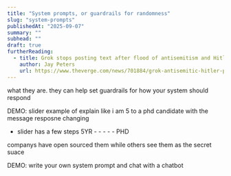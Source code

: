 ```yaml
---
title: "System prompts, or guardrails for randomness"
slug: "system-prompts"
publishedAt: "2025-09-07"
summary: ""
subhead: ""
draft: true
furtherReading:
  - title: Grok stops posting text after flood of antisemitism and Hitler praise
    author: Jay Peters
    url: https://www.theverge.com/news/701884/grok-antisemitic-hitler-posts-elon-musk-x-xai
---
```


what they are. they can help set guardrails for how your system should respond

DEMO: slider example of explain like i am 5 to a phd candidate with the message resposne changing

- slider has a few steps 5YR - - - - - PHD

companys have open sourced them while others see them as the secret suace

DEMO: write your own system prompt and chat with a chatbot
